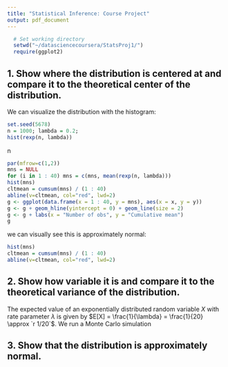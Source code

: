 ```yaml
---
title: "Statistical Inference: Course Project"
output: pdf_document
---
```


```r
  # Set working directory
  setwd("~/datasciencecoursera/StatsProj1/")
  require(ggplot2)
```
## 1. Show where the distribution is centered at and compare it to the theoretical center of the distribution.

We can visualize the distribution with the histogram:
```r
set.seed(5678)
n = 1000; lambda = 0.2;
hist(rexp(n, lambda))
```

n 
```r
par(mfrow=c(1,2))
mns = NULL
for (i in 1 : 40) mns = c(mns, mean(rexp(n, lambda)))
hist(mns)
cltmean = cumsum(mns) / (1 : 40)
abline(v=cltmean, col="red", lwd=2)
g <- ggplot(data.frame(x = 1 : 40, y = mns), aes(x = x, y = y))
g <- g + geom_hline(yintercept = 0) + geom_line(size = 2)
g <- g + labs(x = "Number of obs", y = "Cumulative mean")
g
```
we can visually see this is approximately normal:
```r
hist(mns)
cltmean = cumsum(mns) / (1 : 40)
abline(v=cltmean, col="red", lwd=2)
```
## 2. Show how variable it is and compare it to the theoretical variance of the distribution.

The expected value of an exponentially distributed random variable $X$ with rate parameter $\lambda$ is given by $E[X] = \frac{1}{\lambda} = \frac{1}{20} \approx `r 1/20`$. We run a Monte Carlo simulation

## 3. Show that the distribution is approximately normal.

